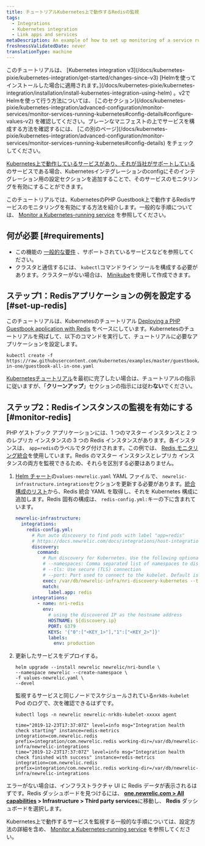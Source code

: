 ```yaml
---
title: チュートリアルKubernetes上で動作するRedisの監視
tags:
  - Integrations
  - Kubernetes integration
  - Link apps and services
metaDescription: An example of how to set up monitoring of a service running on Kubernetes.
freshnessValidatedDate: never
translationType: machine
---
```


<Callout variant="tip">
  このチュートリアルは、 [Kubernetes integration v3](/docs/kubernetes-pixie/kubernetes-integration/get-started/changes-since-v3) [Helmを使ってインストールした場合に適用されます。](/docs/kubernetes-pixie/kubernetes-integration/installation/install-kubernetes-integration-using-helm) 。v2でHelmを使って行う方法については、 [このセクション](/docs/kubernetes-pixie/kubernetes-integration/advanced-configuration/monitor-services/monitor-services-running-kubernetes#config-details#configure-values-v2) を確認してください。プレーンなマニフェストの上でサービスを構成する方法を確認するには、 [この別のページ](/docs/kubernetes-pixie/kubernetes-integration/advanced-configuration/monitor-services/monitor-services-running-kubernetes#config-details) をチェックしてください。
</Callout>

[Kubernetes上で動作しているサービスがあり、それが当社がサポートしている](/docs/monitor-service-running-kubernetes#integration-configs) のサービスである場合、Kubernetesインテグレーションのconfigにそのインテグレーション用の設定セクションを追加することで、そのサービスのモニタリングを有効にすることができます。

このチュートリアルでは、KubernetesのPHP Guestbook上で動作するRedisサービスのモニタリングを有効にする方法を紹介します。一般的な手順については、 [Monitor a Kubernetes-running service](/docs/monitor-service-running-kubernetes) を参照してください。

## 何が必要 [#requirements]

* この機能の [一般的な要件](/docs/monitor-service-running-kubernetes#requirements) 、サポートされているサービスなどを参照してください。
* クラスタと通信するには、 `kubectl`コマンドライン ツールを構成する必要があります。クラスターがない場合は、 [Minikube](https://kubernetes.io/docs/setup/minikube)を使用して作成できます。

## ステップ1：Redisアプリケーションの例を設定する [#set-up-redis]

このチュートリアルは、Kubernetesのチュートリアル [Deploying a PHP Guestbook application with Redis](https://kubernetes.io/docs/tutorials/stateless-application/guestbook/) をベースにしています。Kubernetesのチュートリアルを飛ばして、以下のコマンドを実行して、チュートリアルに必要なアプリケーションを設定します。

```shell
kubectl create -f https://raw.githubusercontent.com/kubernetes/examples/master/guestbook/all-in-one/guestbook-all-in-one.yaml
```

[Kubernetesチュートリアル](https://kubernetes.io/docs/tutorials/stateless-application/guestbook/)を最初に完了したい場合は、チュートリアルの指示に従いますが、「**クリーンアップ**」セクションの指示には従わ**ない**でください。

## ステップ2：Redisインスタンスの監視を有効にする [#monitor-redis]

PHP ゲストブック アプリケーションには、1 つのマスター インスタンスと 2 つのレプリカ インスタンスの 3 つの Redis インスタンスがあります。各インスタンスは、 `app=redis`のラベルでタグ付けされます。この例では、 [Redis モニタリング統合](/docs/integrations/host-integrations/host-integrations-list/redis-monitoring-integration)を使用しています。Redis のマスター インスタンスとレプリカ インスタンスの両方を監視できるため、それらを区別する必要はありません。

1. [Helm チャート](/docs/kubernetes-pixie/kubernetes-integration/installation/install-kubernetes-integration-using-helm)の`values-newrelic.yaml` YAML ファイルで、 `newrelic-infrastructure.integrations`セクションを更新する必要があります。[統合構成のリスト](/docs/monitor-service-running-kubernetes#integration-configs)から、Redis 統合 YAML を取得し、それを Kubernetes 構成に追加します。Redis 固有の構成は、 `redis-config.yml:`キーの下に含まれています。

   ```yaml
   newrelic-infrastructure:
     integrations:
       redis-config.yml:
         # Run auto discovery to find pods with label "app=redis"
         # https://docs.newrelic.com/docs/integrations/host-integrations/installation/container-auto-discovery
         discovery:
           command:
             # Run discovery for Kubernetes. Use the following optional arguments:
             # --namespaces: Comma separated list of namespaces to discover pods on
             # --tls: Use secure (TLS) connection
             # --port: Port used to connect to the kubelet. Default is 10255
             exec: /var/db/newrelic-infra/nri-discovery-kubernetes --tls --port 10250
             match:
               label.app: redis
         integrations:
           - name: nri-redis
             env:
               # using the discovered IP as the hostname address
               HOSTNAME: ${discovery.ip}
               PORT: 6379
               KEYS: '{"0":["<KEY_1>"],"1":["<KEY_2>"]}'
               labels:
                 env: production
   ```

2. 更新したサービスをデプロイする。

   ```shell
   helm upgrade --install newrelic newrelic/nri-bundle \
   --namespace newrelic --create-namespace \
   -f values-newrelic.yaml \
   --devel
   ```

   監視するサービスと同じノードでスケジュールされている`nrk8s-kubelet` Pod のログで、次を確認できるはずです。

   ```shell
   kubectl logs -n newrelic newrelic-nrk8s-kubelet-xxxxx agent
   ```

   ```
   time="2019-12-23T17:37:07Z" level=info msg="Integration health check starting" instance=redis-metrics integration=com.newrelic.redis prefix=integration/com.newrelic.redis working-dir=/var/db/newrelic-infra/newrelic-integrations
   time="2019-12-23T17:37:07Z" level=info msg="Integration health check finished with success" instance=redis-metrics integration=com.newrelic.redis prefix=integration/com.newrelic.redis working-dir=/var/db/newrelic-infra/newrelic-integrations
   ```

エラーがない場合は、インフラストラクチャ UI に Redis データが表示されるはずです。Redis ダッシュボードを見つけるには、 **[one.newrelic.com > All capabilities](https://one.newrelic.com/all-capabilities) > Infrastructure > Third party services**に移動し、 **Redis** ダッシュボードを選択します。

Kubernetes上で動作するサービスを監視する一般的な手順については、設定方法の詳細を含め、 [Monitor a Kubernetes-running service](/docs/monitor-service-running-kubernetes) を参照してください。